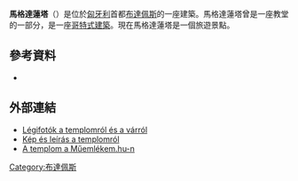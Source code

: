 {{Infobox religious building
| building_name         = 馬格達蓮塔<br /> {{lang|hu|Mária Magdolna-templom}}
| image                 = Mária_Magdolna_templom_-_panoramio.jpg
| image_size            = 250px
| alt                   =
| caption               =前立面
| location              ={{HUN}}[[布達佩斯|布達佩斯]][[城堡區_(布達佩斯)|城堡區]]卡皮斯特拉廣場
| geo                   = 
| map_type            = Hungary Budapest
|coordinates            ={{coord|47.5039|19.0286|type:landmark|display=inline,title}}
| map_size         = 
| religious_affiliation = [[天主教會|天主教會]]
| rite                  =
| consecration_year     = 13世紀
| status                = 
| functional_status     = 
| heritage_designation  = 
| leadership            = 
| website               = {{URL|http://www.budatower.hu/en/}}
| architecture          = yes
| architect             = 
| architecture_type     = [[教堂|教堂]]
| architecture_style    = [[哥特式建築|哥特式建築]]
| general_contractor    =
| facade_direction      =
| groundbreaking        = 13世紀
| completed             = 15世紀
| construction_cost     =
| specifications        = 
| capacity              =
| length                = 
| width                 = 
| width_nave            = 
| height_max            = 
| dome_quantity         =
| dome_height_outer     =
| dome_height_inner     =
| dome_dia_outer        =
| dome_dia_inner        =
| spire_quantity        = 
| spire_height          = 
| materials             =
| designation1          = 
| designation1_offname  = 
| designation1_date     = 
| designation1_number   = 
| designation1_criteria = 
| designation1_type     = 
| designation1_free1name = 
| designation1_free1value = 
| designation1_free2name = 
| designation1_free2value = 
| designation2          = 
| designation2_offname  = 
| designation2_date     = 
| designation2_number   = 
| designation2_criteria = 
| designation2_type     = 

}}
'''馬格達蓮塔'''（{{lang-hu|Mária Magdolna-templom}}）是位於[[匈牙利|匈牙利]]首都[[布達佩斯|布達佩斯]]的一座建築。馬格達蓮塔曾是一座教堂的一部分，是一座[[哥特式建築|哥特式建築]]。現在馬格達蓮塔是一個旅遊景點。
==參考資料==
*{{cite book|author=Zolnay László|title=A budai Vár|publisher=Gondolat|location=Budapest|year=1986|id=ISBN 963 2816617}}
== 外部連結 ==
{{commonskat|Tower of the Church of Saint Mary Magdalene, Budapest}}
* [http://www.civertan.hu/legifoto/legifoto.php?page_level=899&pageNum_images=2 Légifotók a templomról és a várról]
* [http://www.legifoto.com/magyar/galeria/maria_magdolna_templom/ Kép és leírás a templomról]
* [http://www.muemlekem.hu/muemlek?id=111 A templom a Műemlékem.hu-n]
[[Category:布達佩斯|Category:布達佩斯]]
{{布达佩斯}}